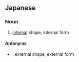 ==Japanese==
{{ja-kanjitab|ない|けい|yomi=on}}

===Noun===
{{ja-noun|ないけい}}

# [[internal]] shape, internal form
#: {{ja-usex|この容器は、外形寸法のわりに'''内形'''寸法が小さい。|この ようき は、 がいけい すんぽう の わり に '''ないけい''' すんぽう が ちいさい。|This container has small internal dimensions for its external dimensions.}}

====Antonyms====
* {{ja-r|外形|がいけい}}: external shape, external form